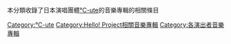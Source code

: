 本分類收錄了日本演唱團體[[℃-ute|℃-ute]]的音樂專輯的相關條目

{{DEFAULTSORT:C-ute}}
[[Category:℃-ute|Category:℃-ute]]
[[Category:Hello!_Project相關音樂專輯|Category:Hello! Project相關音樂專輯]]
[[Category:各演出者音樂專輯|Category:各演出者音樂專輯]]